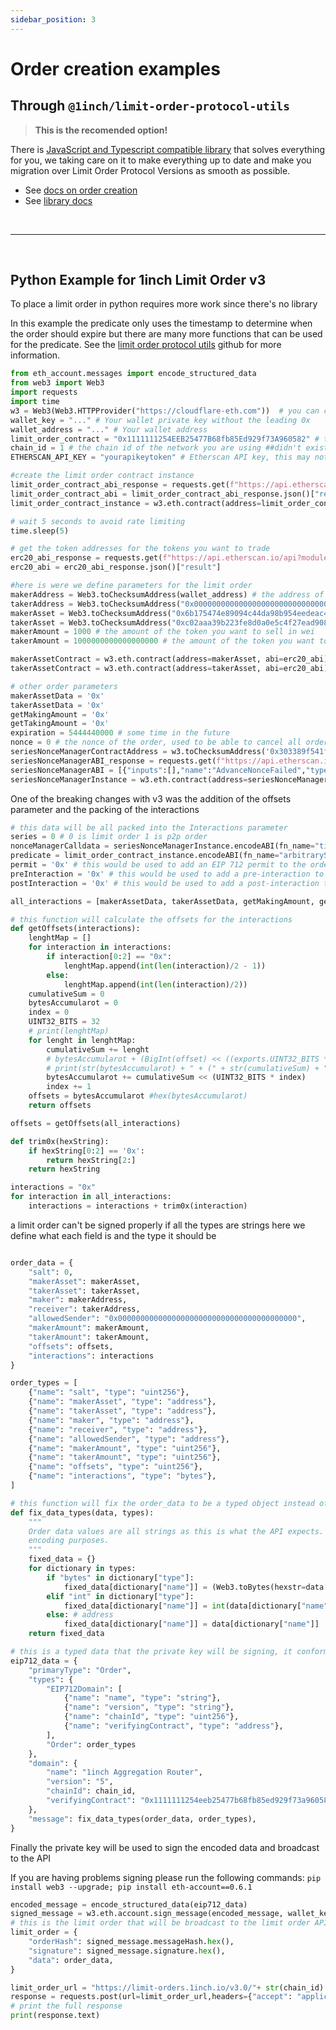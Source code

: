 ```yaml
---
sidebar_position: 3
---
```


# Order creation examples

## Through `@1inch/limit-order-protocol-utils`
> **This is the recomended option!**

There is [JavaScript and Typescript compatible library](./utils/about) that solves everything for you, we taking care on it to make everything up to date and make you migration over Limit Order Protocol Versions as smooth as possible.

- See [docs on order creation](./utils/guide/quick-start)
- See [library docs](./utils/about)

<br/>

---

<br/>


## Python Example for 1inch Limit Order v3

To place a limit order in python requires more work since there's no library

In this example the predicate only uses the timestamp to determine when the order should expire but there are many more functions that can be used for the predicate. See the [limit order protocol utils](https://github.com/1inch/limit-order-protocol-utils/) github for more information.

```python
from eth_account.messages import encode_structured_data
from web3 import Web3
import requests
import time
w3 = Web3(Web3.HTTPProvider("https://cloudflare-eth.com"))  # you can customize the RPC
wallet_key = "..." # Your wallet private key without the leading 0x
wallet_address = "..." # Your wallet address
limit_order_contract = "0x1111111254EEB25477B68fb85Ed929f73A960582" # the limit order contract (now the same as the 1inch v5 router)
chain_id = 1 # the chain id of the network you are using ##didn't exist in the previoius version
ETHERSCAN_API_KEY = "yourapikeytoken" # Etherscan API key, this may not be required or should be changed if the ABIs are changed to literals or a different blockchain API is used like api.bscscan.com or api.polygonscan.com

#create the limit order contract instance
limit_order_contract_abi_response = requests.get(f"https://api.etherscan.io/api?module=contract&action=getabi&address={limit_order_contract}&apikey={ETHERSCAN_API_KEY}")
limit_order_contract_abi = limit_order_contract_abi_response.json()["result"]
limit_order_contract_instance = w3.eth.contract(address=limit_order_contract, abi=limit_order_contract_abi)

# wait 5 seconds to avoid rate limiting
time.sleep(5)

# get the token addresses for the tokens you want to trade
erc20_abi_response = requests.get(f"https://api.etherscan.io/api?module=contract&action=getabi&address=0x6b175474e89094c44da98b954eedeac495271d0f&apikey={ETHERSCAN_API_KEY}")
erc20_abi = erc20_abi_response.json()["result"]

#here is were we define parameters for the limit order
makerAddress = Web3.toChecksumAddress(wallet_address) # the address of the wallet that will be the maker of the order
takerAddress = Web3.toChecksumAddress("0x0000000000000000000000000000000000000000") # the address of the taker, if it's address(0) then it's a public order
makerAsset = Web3.toChecksumAddress("0x6b175474e89094c44da98b954eedeac495271d0f") # the address of the token you want to sell
takerAsset = Web3.toChecksumAddress("0xc02aaa39b223fe8d0a0e5c4f27ead9083c756cc2") # the address of the token you want to buy
makerAmount = 1000 # the amount of the token you want to sell in wei
takerAmount = 1000000000000000000 # the amount of the token you want to buy in wei

makerAssetContract = w3.eth.contract(address=makerAsset, abi=erc20_abi)
takerAssetContract = w3.eth.contract(address=takerAsset, abi=erc20_abi)

# other order parameters
makerAssetData = '0x' 
takerAssetData = '0x' 
getMakingAmount = '0x'
getTakingAmount = '0x'
expiration = 5444440000 # some time in the future
nonce = 0 # the nonce of the order, used to be able to cancel all orders that have the same nonce by increasing the addresses' nonce
seriesNonceManagerContractAddress = w3.toChecksumAddress('0x303389f541ff2d620e42832f180a08e767b28e10') # https://github.com/1inch/limit-order-protocol-utils/blob/fdbb559509eeb6e22e2697cccb22887d69617652/src/series-nonce-manager.const.ts
seriesNonceManagerABI_response = requests.get(f"https://api.etherscan.io/api?module=contract&action=getabi&address={seriesNonceManagerContractAddress}&apikey={ETHERSCAN_API_KEY}")
seriesNonceManagerABI = [{"inputs":[],"name":"AdvanceNonceFailed","type":"error"},{"anonymous":False,"inputs":[{"indexed":True,"internalType":"address","name":"maker","type":"address"},{"indexed":False,"internalType":"uint256","name":"series","type":"uint256"},{"indexed":False,"internalType":"uint256","name":"newNonce","type":"uint256"}],"name":"NonceIncreased","type":"event"},{"inputs":[{"internalType":"uint256","name":"series","type":"uint256"},{"internalType":"uint256","name":"amount","type":"uint256"}],"name":"advanceNonce","outputs":[],"stateMutability":"nonpayable","type":"function"},{"inputs":[{"internalType":"uint8","name":"series","type":"uint8"}],"name":"increaseNonce","outputs":[],"stateMutability":"nonpayable","type":"function"},{"inputs":[{"internalType":"uint256","name":"","type":"uint256"},{"internalType":"address","name":"","type":"address"}],"name":"nonce","outputs":[{"internalType":"uint256","name":"","type":"uint256"}],"stateMutability":"view","type":"function"},{"inputs":[{"internalType":"uint256","name":"series","type":"uint256"},{"internalType":"address","name":"makerAddress","type":"address"},{"internalType":"uint256","name":"makerNonce","type":"uint256"}],"name":"nonceEquals","outputs":[{"internalType":"bool","name":"","type":"bool"}],"stateMutability":"view","type":"function"},{"inputs":[{"internalType":"uint256","name":"time","type":"uint256"}],"name":"timestampBelow","outputs":[{"internalType":"bool","name":"","type":"bool"}],"stateMutability":"view","type":"function"},{"inputs":[{"internalType":"uint256","name":"timeNonceSeriesAccount","type":"uint256"}],"name":"timestampBelowAndNonceEquals","outputs":[{"internalType":"bool","name":"","type":"bool"}],"stateMutability":"view","type":"function"}]
seriesNonceManagerInstance = w3.eth.contract(address=seriesNonceManagerContractAddress, abi=seriesNonceManagerABI)
```

One of the breaking changes with v3 was the addition of the offsets parameter and the packing of the interactions

```python
# this data will be all packed into the Interactions parameter
series = 0 # 0 is limit order 1 is p2p order
nonceManagerCalldata = seriesNonceManagerInstance.encodeABI(fn_name="timestampBelow", args=[expiration])
predicate = limit_order_contract_instance.encodeABI(fn_name="arbitraryStaticCall", args=[seriesNonceManagerContractAddress, nonceManagerCalldata] )
permit = '0x' # this would be used to add an EIP 712 permit to the order
preInteraction = '0x' # this would be used to add a pre-interaction to the order
postInteraction = '0x' # this would be used to add a post-interaction to the order, for example unwrapping wETH to ETH

all_interactions = [makerAssetData, takerAssetData, getMakingAmount, getTakingAmount, predicate, permit, preInteraction, postInteraction]

# this function will calculate the offsets for the interactions
def getOffsets(interactions):
    lenghtMap = []
    for interaction in interactions:
        if interaction[0:2] == "0x":
            lenghtMap.append(int(len(interaction)/2 - 1))
        else:
            lenghtMap.append(int(len(interaction)/2))
    cumulativeSum = 0
    bytesAccumularot = 0
    index = 0
    UINT32_BITS = 32
    # print(lenghtMap)
    for lenght in lenghtMap:    
        cumulativeSum += lenght
        # bytesAccumularot + (BigInt(offset) << ((exports.UINT32_BITS * BigInt(index))));
        # print(str(bytesAccumularot) + " + (" + str(cumulativeSum) + " << (" + str(UINT32_BITS) + " * " + str(index) + "))")
        bytesAccumularot += cumulativeSum << (UINT32_BITS * index)
        index += 1
    offsets = bytesAccumularot #hex(bytesAccumularot)
    return offsets

offsets = getOffsets(all_interactions)

def trim0x(hexString):
    if hexString[0:2] == '0x':
        return hexString[2:]
    return hexString

interactions = "0x"
for interaction in all_interactions:
    interactions = interactions + trim0x(interaction)
```

a limit order can't be signed properly if all the types are strings here we define what each field is and the type it should be

```python

order_data = {
    "salt": 0,
    "makerAsset": makerAsset,
    "takerAsset": takerAsset,
    "maker": makerAddress,
    "receiver": takerAddress,
    "allowedSender": "0x0000000000000000000000000000000000000000",
    "makerAmount": makerAmount,
    "takerAmount": takerAmount,
    "offsets": offsets,
    "interactions": interactions
}

order_types = [
    {"name": "salt", "type": "uint256"},
    {"name": "makerAsset", "type": "address"},
    {"name": "takerAsset", "type": "address"},
    {"name": "maker", "type": "address"},
    {"name": "receiver", "type": "address"},
    {"name": "allowedSender", "type": "address"},
    {"name": "makerAmount", "type": "uint256"},
    {"name": "takerAmount", "type": "uint256"},
    {"name": "offsets", "type": "uint256"},
    {"name": "interactions", "type": "bytes"},
]

# this function will fix the order_data to be a typed object instead of only strings
def fix_data_types(data, types):
    """
    Order data values are all strings as this is what the API expects. This function fixes their types for
    encoding purposes.
    """
    fixed_data = {}
    for dictionary in types:
        if "bytes" in dictionary["type"]:
            fixed_data[dictionary["name"]] = (Web3.toBytes(hexstr=data[dictionary["name"]]))
        elif "int" in dictionary["type"]:
            fixed_data[dictionary["name"]] = int(data[dictionary["name"]])
        else: # address
            fixed_data[dictionary["name"]] = data[dictionary["name"]]
    return fixed_data

# this is a typed data that the private key will be signing, it conforms to the EIP 712 standard
eip712_data = {
    "primaryType": "Order",
    "types": {
        "EIP712Domain": [
            {"name": "name", "type": "string"},
            {"name": "version", "type": "string"},
            {"name": "chainId", "type": "uint256"},
            {"name": "verifyingContract", "type": "address"},
        ],
        "Order": order_types
    },
    "domain": {
        "name": "1inch Aggregation Router",
        "version": "5",
        "chainId": chain_id,
        "verifyingContract": "0x1111111254eeb25477b68fb85ed929f73a960582",
    },
    "message": fix_data_types(order_data, order_types),
}
```

Finally the private key will be used to sign the encoded data and broadcast to the API

If you are having problems signing please run the following commands:
``pip install web3 --upgrade; pip install eth-account==0.6.1``

```python
encoded_message = encode_structured_data(eip712_data)
signed_message = w3.eth.account.sign_message(encoded_message, wallet_key)
# this is the limit order that will be broadcast to the limit order API
limit_order = {
    "orderHash": signed_message.messageHash.hex(),
    "signature": signed_message.signature.hex(),
    "data": order_data,
}

limit_order_url = "https://limit-orders.1inch.io/v3.0/"+ str(chain_id) +"/limit-order" # make sure to change the chain_id if you are not using ETH mainnet
response = requests.post(url=limit_order_url,headers={"accept": "application/json, text/plain, */*", "content-type": "application/json"}, json=limit_order)
# print the full response
print(response.text)
```
